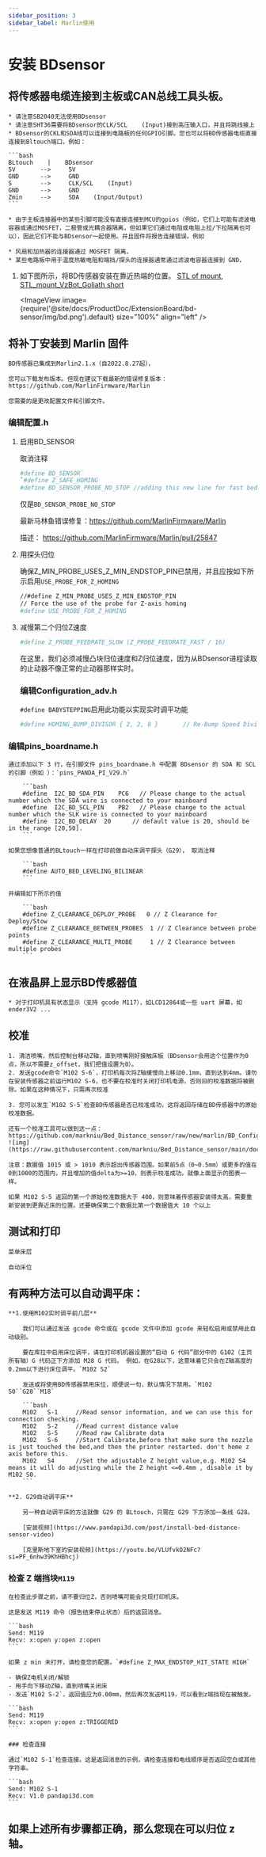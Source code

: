 ```yaml
---
sidebar_position: 3
sidebar_label: Marlin使用
---
```



# 安装  **BDsensor**

## 将传感器电缆连接到主板或CAN总线工具头板。

    * 请注意SB2040无法使用BDsensor
    * 请注意SHT36需要将BDsensor的CLK/SCL    (Input)接到高压输入口，并且将跳线接上
    * BDsensor的CKL和SDA线可以连接到电路板的任何GPIO引脚。您也可以将BD传感器电缆直接连接到Bltouch端口，例如：

    ```bash
    BLtouch    |    BDsensor
    5V       -->     5V
    GND      -->     GND
    S        -->     CLK/SCL    (Input)
    GND      -->     GND
    Zmin     -->     SDA    (Input/Output) 
    ```

    * 由于主板连接器中的某些引脚可能没有直接连接到MCU的gpios（例如，它们上可能有滤波电容器或通过MOSFET，二极管或光耦合器隔离，但如果它们通过电阻或电阻上拉/下拉隔离也可以），因此它们不能与BDsensor一起使用。并且固件将报告连接错误。例如

    * 风扇和加热器的连接器通过 MOSFET 隔离，
    * 某些电路板中用于温度热敏电阻和端挡/探头的连接器通常通过滤波电容器连接到 GND，

1. 如下图所示，将BD传感器安装在靠近热端的位置。 [STL of mount](https://www.thingiverse.com/thing:6098131),  [STL_mount_VzBot_Goliath short](https://discord.com/channels/829828765512106054/1163237892957671424)

    <ImageView image={require('@site/docs/ProductDoc/ExtensionBoard/bd-sensor/img/bd.png').default} size="100%" align="left" />



## 将补丁安装到 Marlin 固件

    BD传感器已集成到Marlin2.1.x（自2022.8.27起），

    您可以下载发布版本。但现在建议下载最新的错误修复版本：https://github.com/MarlinFirmware/Marlin

    您需要的是更改配置文件和引脚文件。

### 编辑配置.h

1. 启用BD_SENSOR

    取消注释

    ```bash
    #define BD_SENSOR`
    `#define Z_SAFE_HOMING
    #define BD_SENSOR_PROBE_NO_STOP //adding this new line for fast bed leveling without nozzle stop, 
    ```

    仅是`BD_SENSOR_PROBE_NO_STOP`

    最新马林鱼错误修复：https://github.com/MarlinFirmware/Marlin

    描述： https://github.com/MarlinFirmware/Marlin/pull/25847

2. 用探头归位

    确保Z_MIN_PROBE_USES_Z_MIN_ENDSTOP_PIN已禁用，并且应按如下所示启用`USE_PROBE_FOR_Z_HOMING`

    ```bash
    //#define Z_MIN_PROBE_USES_Z_MIN_ENDSTOP_PIN
    // Force the use of the probe for Z-axis homing
    #define USE_PROBE_FOR_Z_HOMING
    ```



3. 减慢第二个归位Z速度

    ```bash
    #define Z_PROBE_FEEDRATE_SLOW (Z_PROBE_FEEDRATE_FAST / 16)
    ```

    在这里，我们必须减慢凸块归位速度和Z归位速度，因为从BDsensor进程读取的止动器不像正常的止动器那样实时。

    ### 编辑Configuration_adv.h

    `#define BABYSTEPPING`启用此功能以实现实时调平功能

    ```bash
    #define HOMING_BUMP_DIVISOR { 2, 2, 8 }       // Re-Bump Speed Divisor (Divides the Homing Feedrate)
    ```

### 编辑pins_boardname.h

    通过添加以下 3 行，在引脚文件 pins_boardname.h 中配置 BDsensor 的 SDA 和 SCL 的引脚（例如 ）：`pins_PANDA_PI_V29.h`

        ```bash
        #define  I2C_BD_SDA_PIN    PC6   // Please change to the actual number which the SDA wire is connected to your mainboard
        #define  I2C_BD_SCL_PIN    PB2   // Please change to the actual number which the SLK wire is connected to your mainboard
        #define  I2C_BD_DELAY  20      // default value is 20, should be in the range [20,50].
        ```

    如果您想像普通的BLtouch一样在打印前做自动床调平探头（G29）， 取消注释

        ```bash
        #define AUTO_BED_LEVELING_BILINEAR
        ```

    并编辑如下所示的值

        ```bash
        #define Z_CLEARANCE_DEPLOY_PROBE   0 // Z Clearance for Deploy/Stow
        #define Z_CLEARANCE_BETWEEN_PROBES  1 // Z Clearance between probe points
        #define Z_CLEARANCE_MULTI_PROBE     1 // Z Clearance between multiple probes
        ```



## 在液晶屏上显示BD传感器值

    * 对于打印机具有状态显示（支持 gcode M117），如LCD12864或一些 uart 屏幕，如 ender3V2 ...

## 校准

    1. 清洁喷嘴，然后控制台移动Z轴，直到喷嘴刚好接触床板（BDsensor会用这个位置作为0点，所以不需要z_offset，我们把值设置为0）。
    2. 发送gcode命令`M102 S-6`，打印机每次将Z轴缓慢向上移动0.1mm，直到达到4mm。请勿在安装传感器之前运行M102 S-6，也不要在校准时关闭打印机电源，否则旧的校准数据将被删除。如果在这种情况下，只需再次校准

    3. 您可以发生`M102 S-5`检查BD传感器是否已校准成功，这将返回存储在BD传感器中的原始校准数据。

    还有一个校准工具可以做到这一点：https://github.com/markniu/Bed_Distance_sensor/raw/new/marlin/BD_Config_Tool_Marlin.zip ![img](https://raw.githubusercontent.com/markniu/Bed_Distance_sensor/main/doc/images/Read.jpg)

    注意：数据值 1015 或 > 1010 表示超出传感器范围。如果前5点（0~0.5mm）或更多的值在0到1000的范围内，并且增加的值delta为>=10，则表示校准成功。就像上面显示的图表一样。

    如果 M102 S-5 返回的第一个原始校准数据大于 400，则意味着传感器安装得太高，需要重新安装到更靠近床的位置。还要确保第二个数据比第一个数据值大 10 个以上

## 测试和打印

    菜单床层

    自动床位

## 有两种方法可以自动调平床：

    **1.使用M102实时调平前几层**

        我们可以通过发送 gcode 命令或在 gcode 文件中添加 gcode 来轻松启用或禁用此自动级别。

        要在库拉中启用床位调平，请在打印机机器设置的“启动 G 代码”部分中的 G102（主页所有轴）G 代码正下方添加 M28 G 代码。 例如，在G28以下，这意味着它只会在Z轴高度的0.2mm以下进行床位调平。`M102 S2`

        发送或将使用BD传感器禁用床位，顺便说一句，默认情况下禁用。`M102 S0``G28``M18`

        ```bash
        M102   S-1     //Read sensor information, and we can use this for connection checking.
        M102   S-2     //Read current distance value
        M102   S-5     //Read raw Calibrate data
        M102   S-6     //Start Calibrate,before that make sure the nozzle is just touched the bed,and then the printer restarted. don't home z axis before this.
        M102   S4      //Set the adjustable Z height value,e.g. M102 S4  means it will do adjusting while the Z height <=0.4mm , disable it by M102 S0.
        ```

    **2. G29自动调平床**

        另一种自动调平床的方法就像 G29 的 BLtouch，只需在 G29 下方添加一条线 G28。

        [安装视频](https://www.pandapi3d.com/post/install-bed-distance-sensor-video)

        [克里斯地下室的安装视频](https://youtu.be/VLUfvkO2NFc?si=PF_6nhw39KhHBhcj)

### 检查 Z 端挡块`M119`

    在检查此步骤之前，请不要归位Z，否则喷嘴可能会兑现打印机床。

    这是发送 M119 命令（报告结束停止状态）后的返回消息。

    ```bash
    Send: M119
    Recv: x:open y:open z:open
    ```

    如果 z min 未打开，请检查您的配置。`#define Z_MAX_ENDSTOP_HIT_STATE HIGH`

    - 确保Z电机关闭/解锁
    - 用手向下移动Z轴，直到喷嘴关闭床
    - 发送`M102 S-2`，返回值应为0.00mm，然后再次发送M119，可以看到z端挡现在被触发。

    ```bash
    Send: M119
    Recv: x:open y:open z:TRIGGERED
    ```

    ### 检查连接

    通过`M102 S-1`检查连接。这是返回消息的示例，请检查连接和电线顺序是否返回空白或其他字符串。

    ```bash
    Send: M102 S-1
    Recv: V1.0 pandapi3d.com
    ```



##  如果上述所有步骤都正确，那么您现在可以归位 z 轴。

